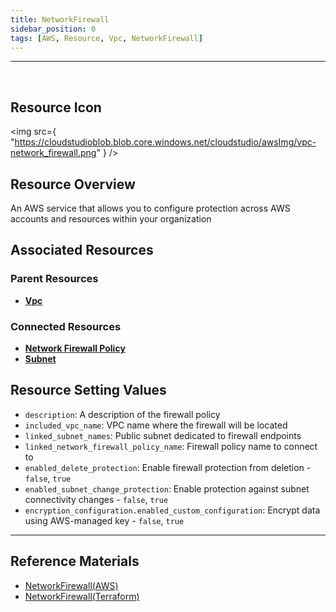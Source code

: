 ```yaml
---
title: NetworkFirewall
sidebar_position: 0
tags: [AWS, Resource, Vpc, NetworkFirewall]
---
```


<hr />
<br />

## Resource Icon

<img
    src={
        "https://cloudstudioblob.blob.core.windows.net/cloudstudio/awsImg/vpc-network_firewall.png"
    }
/>

## Resource Overview

An AWS service that allows you to configure protection across AWS accounts and resources within your organization

## Associated Resources

### Parent Resources

-   [**Vpc**](https://docs.cstudio.app/docs/resource/aws/Vpc/Vpc)

### Connected Resources

-   [**Network Firewall Policy**](https://docs.cstudio.app/docs/resource/aws/Vpc/NetworkFirewallPolicy)
-   [**Subnet**](https://docs.cstudio.app/docs/resource/aws/Vpc/Subnet)


## Resource Setting Values

-   `description`: A description of the firewall policy
-   `included_vpc_name`: VPC name where the firewall will be located
-   `linked_subnet_names`: Public subnet dedicated to firewall endpoints
-   `linked_network_firewall_policy_name`: Firewall policy name to connect to
-   `enabled_delete_protection`: Enable firewall protection from deletion - `false`, `true`
-   `enabled_subnet_change_protection`: Enable protection against subnet connectivity changes - `false`, `true`
-   `encryption_configuration.enabled_custom_configuration`: Encrypt data using AWS-managed key - `false`, `true`


---

## Reference Materials

-   [NetworkFirewall(AWS)](https://docs.aws.amazon.com/network-firewall/latest/developerguide/what-is-aws-network-firewall.html)
-   [NetworkFirewall(Terraform)](https://registry.terraform.io/providers/hashicorp/aws/latest/docs/resources/networkfirewall_firewall)
